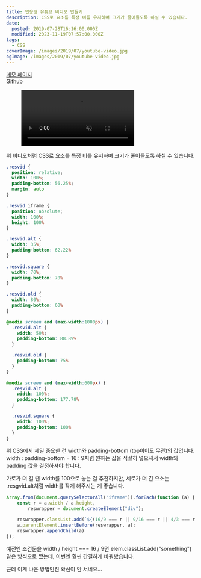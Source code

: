 ```yaml
---
title: 반응형 유튜브 비디오 만들기
description: CSS로 요소를 특정 비를 유지하며 크기가 줄어들도록 하실 수 있습니다.
date:
  posted: 2019-07-28T16:16:00.000Z
  modified: 2023-11-19T07:57:00.000Z
tags:
  - CSS
coverImage: /images/2019/07/youtube-video.jpg
ogImage: /images/2019/07/youtube-video.jpg
---
```


[데모 페이지](https://marshallku.github.io/responsive-video/)  
[Github](https://github.com/marshallku/responsive-video)

<figure class="video center expand">
  <video autoplay muted loop playsinline src="https://i.imgur.com/fQy8bdu.mp4"></video>
</figure>

위 비디오처럼 CSS로 요소를 특정 비를 유지하며 크기가 줄어들도록 하실 수 있습니다.

```css
.resvid {
  position: relative;
  width: 100%;
  padding-bottom: 56.25%;
  margin: auto
}

.resvid iframe {
  position: absolute;
  width: 100%;
  height: 100%
}

.resvid.alt {
  width: 35%;
  padding-bottom: 62.22%
}

.resvid.square {
  width: 70%;
  padding-bottom: 70%
}

.resvid.old {
  width: 80%;
  padding-bottom: 60%
}

@media screen and (max-width:1000px) {
  .resvid.alt {
    width: 50%;
    padding-bottom: 88.89%
  }

  .resvid.old {
    padding-bottom: 75%
  }
}

@media screen and (max-width:600px) {
  .resvid.alt {
    width: 100%;
    padding-bottom: 177.78%
  }

  .resvid.square {
    width: 100%;
    padding-bottom: 100%
  }
}
```

위 CSS에서 제일 중요한 건 width와 padding-bottom (top이어도 무관)의 값입니다.  
width : padding-bottom = 16 : 9처럼 원하는 값을 적절히 넣으셔서 width와 padding 값을 결정하셔야 합니다.

가로가 더 길 땐 width를 100으로 놓는 걸 추천하지만, 세로가 더 긴 요소는 .resgvid.alt처럼 width를 작게 해주시는 게 좋습니다.

```js
Array.from(document.querySelectorAll("iframe")).forEach(function (a) {
    const r = a.width / a.height,
        reswrapper = document.createElement("div");

    reswrapper.classList.add(`${(16/9 === r || 9/16 === r || 4/3 === r || 1 === r) && "resvid"}`, `${9 / 16 === r ? "alt" : 4 / 3 === r ? "old" : r === 1 && "square"}`),
    a.parentElement.insertBefore(reswrapper, a);
    reswrapper.appendChild(a)
});
```

예전엔 조건문을 width / height === 16 / 9면 elem.classList.add("something") 같은 방식으로 짰는데, 이번엔 훨씬 간결하게 바꿔봤습니다.

근데 이게 나은 방법인진 확신이 안 서네요…